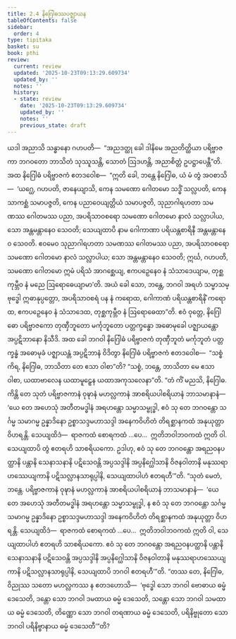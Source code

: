 ```yaml
---
title: 2.4 နိဂြေါဓဿပဇ္ဈာယန
tableOfContents: false
sidebar:
  order: 4
type: tipitaka
basket: su
book: pthi
review:
  current: review
  updated: '2025-10-23T09:13:29.609734'
  updated_by: ''
  notes: ''
  history:
  - state: review
    date: '2025-10-23T09:13:29.609734'
    updated_by: ''
    notes: ''
    previous_state: draft
---
```



<ReviewStatus review={frontmatter.review} showDetails={true} />

<HypothesisAnnotation frontmatter={frontmatter} />

<DynamicBreadcrumb />

<Division number="75" book="pthi" e="ch" v="8" p="43">

<Paragraph number="168" book="pthi">
ယဒါ အညာသိ သန္ဓာနော ဂဟပတိ—  “အညဒတ္ထု ခေါ ဒါနိမေ အညတိတ္ထိယာ ပရိဗ္ဗာဇကာ ဘဂဝတော ဘာသိတံ သုဿူသန္တိ, သောတံ ဩဒဟန္တိ, အညာစိတ္တံ ဥပဋ္ဌာပေန္တီ”တိ. အထ နိဂြေါဓံ ပရိဗ္ဗာဇကံ ဧတဒဝေါစ—  “ဣတိ ခေါ, ဘန္တေ နိဂြေါဓ, ယံ မံ တွံ အဝစာသိ—  ‘ယဂ္ဃေ, ဂဟပတိ, ဇာနေယျာသိ, ကေန သမဏော ဂေါတမော သဒ္ဓိံ သလ္လပတိ, ကေန သာကစ္ဆံ သမာပဇ္ဇတိ, ကေန ပညာဝေယျတ္တိယံ သမာပဇ္ဇတိ, သုညာဂါရဟတာ သမဏဿ ဂေါတမဿ ပညာ, အပရိသာဝစရော သမဏော ဂေါတမော နာလံ သလ္လာပါယ, သော အန္တမန္တာနေဝ သေဝတိ; သေယျထာပိ နာမ ဂေါကာဏာ ပရိယန္တစာရိနီ အန္တမန္တာနေဝ သေဝတိ. ဧဝမေဝ သုညာဂါရဟတာ သမဏဿ ဂေါတမဿ ပညာ, အပရိသာဝစရော သမဏော ဂေါတမော နာလံ သလ္လာပါယ; သော အန္တမန္တာနေဝ သေဝတိ; ဣင်္ဃ, ဂဟပတိ, သမဏော ဂေါတမော ဣမံ ပရိသံ အာဂစ္ဆေယျ, ဧကပဉှေနေဝ နံ သံသာဒေယျာမ, တုစ္ဆကုမ္ဘီဝ နံ မညေ ဩရောဓေယျာမာ’တိ. အယံ ခေါ သော, ဘန္တေ, ဘဂဝါ အရဟံ သမ္မာသမ္ဗုဒ္ဓေါ ဣဓာနုပ္ပတ္တော, အပရိသာဝစရံ ပန နံ ကရောထ, ဂေါကာဏံ ပရိယန္တစာရိနိံ ကရောထ, ဧကပဉှေနေဝ နံ သံသာဒေထ, တုစ္ဆကုမ္ဘီဝ နံ ဩရောဓေထာ”တိ. ဧဝံ ဝုတ္တေ, နိဂြေါဓော ပရိဗ္ဗာဇကော တုဏှီဘူတော မင်္ကုဘူတော ပတ္တက္ခန္ဓော အဓောမုခေါ ပဇ္ဈာယန္တော အပ္ပဋိဘာနော နိသီဒိ.
</Paragraph>

</Division>
<Division number="76" book="pthi" e="ch" v="8" p="44">

<Paragraph number="169" book="pthi">
အထ ခေါ ဘဂဝါ နိဂြေါဓံ ပရိဗ္ဗာဇကံ တုဏှီဘူတံ မင်္ကုဘူတံ ပတ္တက္ခန္ဓံ အဓောမုခံ ပဇ္ဈာယန္တံ အပ္ပဋိဘာနံ ဝိဒိတွာ နိဂြေါဓံ ပရိဗ္ဗာဇကံ ဧတဒဝေါစ—  “သစ္စံ ကိရ, နိဂြေါဓ, ဘာသိတာ တေ ဧသာ ဝါစာ”တိ? “သစ္စံ, ဘန္တေ, ဘာသိတာ မေ ဧသာ ဝါစာ, ယထာဗာလေန ယထာမူဠှေန ယထာအကုသလေနာ”တိ. “တံ ကိံ မညသိ, နိဂြေါဓ. ကိန္တိ တေ သုတံ ပရိဗ္ဗာဇကာနံ ဝုဍ္ဎာနံ မဟလ္လကာနံ အာစရိယပါစရိယာနံ ဘာသမာနာနံ—  ‘ယေ တေ အဟေသုံ အတီတမဒ္ဓါနံ အရဟန္တော သမ္မာသမ္ဗုဒ္ဓါ, ဧဝံ သု တေ ဘဂဝန္တော သင်္ဂမ္မ သမာဂမ္မ ဥန္နာဒိနော ဥစ္စာသဒ္ဒမဟာသဒ္ဒါ အနေကဝိဟိတံ တိရစ္ဆာနကထံ အနုယုတ္တာ ဝိဟရန္တိ. သေယျထိဒံ—  ရာဇကထံ စောရကထံ …ပေ…  ဣတိဘဝါဘဝကထံ ဣတိ ဝါ. သေယျထာပိ တွံ ဧတရဟိ သာစရိယကော. ဥဒါဟု, ဧဝံ သု တေ ဘဂဝန္တော အရညဝနပတ္ထာနိ ပန္တာနိ သေနာသနာနိ ပဋိသေဝန္တိ အပ္ပသဒ္ဒါနိ အပ္ပနိဂ္ဃေါသာနိ ဝိဇနဝါတာနိ မနုဿရာဟဿေယျကာနိ ပဋိသလ္လာနသာရုပ္ပါနိ, သေယျထာပါဟံ ဧတရဟီ’”တိ.
</Paragraph>

<Paragraph number="170" book="pthi">
“သုတံ မေတံ, ဘန္တေ. ပရိဗ္ဗာဇကာနံ ဝုဍ္ဎာနံ မဟလ္လကာနံ အာစရိယပါစရိယာနံ ဘာသမာနာနံ—  ‘ယေ တေ အဟေသုံ အတီတမဒ္ဓါနံ အရဟန္တော သမ္မာသမ္ဗုဒ္ဓါ, န ဧဝံ သု တေ ဘဂဝန္တော သင်္ဂမ္မ သမာဂမ္မ ဥန္နာဒိနော ဥစ္စာသဒ္ဒမဟာသဒ္ဒါ အနေကဝိဟိတံ တိရစ္ဆာနကထံ အနုယုတ္တာ ဝိဟရန္တိ. သေယျထိဒံ—  ရာဇကထံ စောရကထံ …ပေ…  ဣတိဘဝါဘဝကထံ ဣတိ ဝါ, သေယျထာပါဟံ ဧတရဟိ သာစရိယကော. ဧဝံ သု တေ ဘဂဝန္တော အရညဝနပတ္ထာနိ ပန္တာနိ သေနာသနာနိ ပဋိသေဝန္တိ အပ္ပသဒ္ဒါနိ အပ္ပနိဂ္ဃေါသာနိ ဝိဇနဝါတာနိ မနုဿရာဟဿေယျကာနိ ပဋိသလ္လာနသာရုပ္ပါနိ, သေယျထာပိ ဘဂဝါ ဧတရဟီ’”တိ.
</Paragraph>

<Paragraph number="171" book="pthi">
“တဿ တေ, နိဂြေါဓ, ဝိညုဿ သတော မဟလ္လကဿ န ဧတဒဟောသိ—  ‘ဗုဒ္ဓေါ သော ဘဂဝါ ဗောဓာယ ဓမ္မံ ဒေသေတိ, ဒန္တော သော ဘဂဝါ ဒမထာယ ဓမ္မံ ဒေသေတိ, သန္တော သော ဘဂဝါ သမထာယ ဓမ္မံ ဒေသေတိ, တိဏ္ဏော သော ဘဂဝါ တရဏာယ ဓမ္မံ ဒေသေတိ, ပရိနိဗ္ဗုတော သော ဘဂဝါ ပရိနိဗ္ဗာနာယ ဓမ္မံ ဒေသေတီ’”တိ?
</Paragraph>
</Division>
